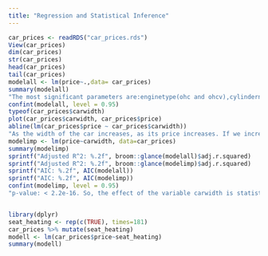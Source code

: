 ```yaml
---
title: "Regression and Statistical Inference"
---
```


```r
car_prices <- readRDS("car_prices.rds")
View(car_prices)
dim(car_prices)
str(car_prices)
head(car_prices)
tail(car_prices)
modelall <- lm(price~.,data= car_prices)
summary(modelall)
"The most significant parameters are:enginetype(ohc and ohcv),cylindernumber(five, four,six and twelve), enginesize,stroke,peakrpm,carwidth,carbody(hardtop, hatchback and wagon),enginelocation(rear)"
confint(modelall, level = 0.95)
typeof(car_prices$carwidth)
plot(car_prices$carwidth, car_prices$price)
abline(lm(car_prices$price ~ car_prices$carwidth))
"As the width of the car increases, as its price increases. If we increase the width with about 2 units, the car price increases with about 5000 units"
modelimp <- lm(price~carwidth, data=car_prices)
summary(modelimp)
sprintf("Adjusted R^2: %.2f", broom::glance(modelall)$adj.r.squared)
sprintf("Adjusted R^2: %.2f", broom::glance(modelimp)$adj.r.squared)
sprintf("AIC: %.2f", AIC(modelall))
sprintf("AIC: %.2f", AIC(modelimp))
confint(modelimp, level = 0.95)
"p-value: < 2.2e-16. So, the effect of the variable carwidth is statistically significant"



```
```r
library(dplyr)
seat_heating <- rep(c(TRUE), times=181)
car_prices %>% mutate(seat_heating)
modell <- lm(car_prices$price~seat_heating)
summary(modell)
```

